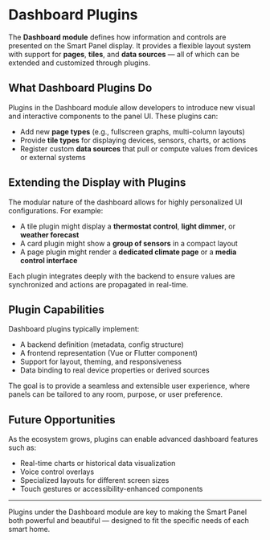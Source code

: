 
# Dashboard Plugins

The **Dashboard module** defines how information and controls are presented on the Smart Panel display. It provides a flexible
layout system with support for **pages**, **tiles**, and **data sources** — all of which can be extended and customized through plugins.

## What Dashboard Plugins Do

Plugins in the Dashboard module allow developers to introduce new visual and interactive components to the panel UI. These plugins can:

- Add new **page types** (e.g., fullscreen graphs, multi-column layouts)
- Provide **tile types** for displaying devices, sensors, charts, or actions
- Register custom **data sources** that pull or compute values from devices or external systems

## Extending the Display with Plugins

The modular nature of the dashboard allows for highly personalized UI configurations. For example:

- A tile plugin might display a **thermostat control**, **light dimmer**, or **weather forecast**
- A card plugin might show a **group of sensors** in a compact layout
- A page plugin might render a **dedicated climate page** or a **media control interface**

Each plugin integrates deeply with the backend to ensure values are synchronized and actions are propagated in real-time.

## Plugin Capabilities

Dashboard plugins typically implement:

- A backend definition (metadata, config structure)
- A frontend representation (Vue or Flutter component)
- Support for layout, theming, and responsiveness
- Data binding to real device properties or derived sources

<Callout>
	The goal is to provide a seamless and extensible user experience, where panels can be tailored to any room, purpose, or user preference.
</Callout>

## Future Opportunities

As the ecosystem grows, plugins can enable advanced dashboard features such as:

- Real-time charts or historical data visualization
- Voice control overlays
- Specialized layouts for different screen sizes
- Touch gestures or accessibility-enhanced components

---

Plugins under the Dashboard module are key to making the Smart Panel both powerful and beautiful — designed to fit the specific needs of each smart home.
